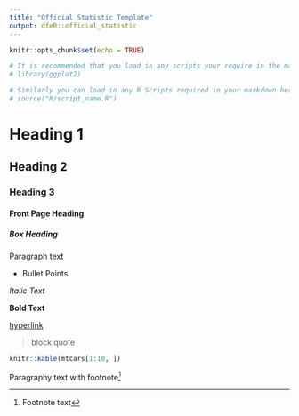 ```yaml
---
title: "Official Statistic Template"
output: dfeR::official_statistic
---
```


```r
knitr::opts_chunk$set(echo = TRUE)

# It is recommended that you load in any scripts your require in the markdown here. E.g:
# library(ggplot2)

# Similarly you can load in any R Scripts required in your markdown here. E.g:
# source("R/script_name.R")
```

# Heading 1
## Heading 2
### Heading 3
#### Front Page Heading
##### Box Heading

Paragraph text

- Bullet Points

*Italic Text*

**Bold Text**

[hyperlink]("https://google.com")

> block quote


```r
knitr::kable(mtcars[1:10, ])
```  

Paragraphy text with footnote[^1]

[^1]: Footnote text
